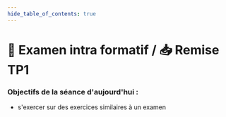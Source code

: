 ```yaml
---
hide_table_of_contents: true
---
```


# 📝 Examen intra formatif / 📥 Remise TP1

### Objectifs de la séance d'aujourd'hui :
- s'exercer sur des exercices similaires à un examen



